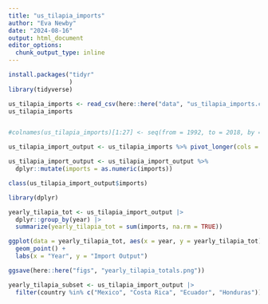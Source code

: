 ```yaml
---
title: "us_tilapia_imports"
author: "Eva Newby"
date: "2024-08-16"
output: html_document
editor_options: 
  chunk_output_type: inline
---
```


```r

install.packages("tidyr" 
                 )
library(tidyverse)

us_tilapia_imports <- read_csv(here::here("data", "us_tilapia_imports.csv"))
us_tilapia_imports


#colnames(us_tilapia_imports)[1:27] <- seq(from = 1992, to = 2018, by = 1)

us_tilapia_import_output <- us_tilapia_imports %>% pivot_longer(cols = -country, names_to = "year", values_to = "imports")

us_tilapia_import_output <- us_tilapia_import_output %>%
  dplyr::mutate(imports = as.numeric(imports))

class(us_tilapia_import_output$imports)

library(dplyr)

yearly_tilapia_tot <- us_tilapia_import_output |>
  dplyr::group_by(year) |>
  summarize(yearly_tilapia_tot = sum(imports, na.rm = TRUE))

ggplot(data = yearly_tilapia_tot, aes(x = year, y = yearly_tilapia_tot)) +
  geom_point() + 
  labs(x = "Year", y = "Import Output")

ggsave(here::here("figs", "yearly_tilapia_totals.png"))
```
```r
yearly_tilapia_subset <- us_tilapia_import_output |> 
  filter(country %in% c("Mexico", "Costa Rica", "Ecuador", "Honduras"))

```


